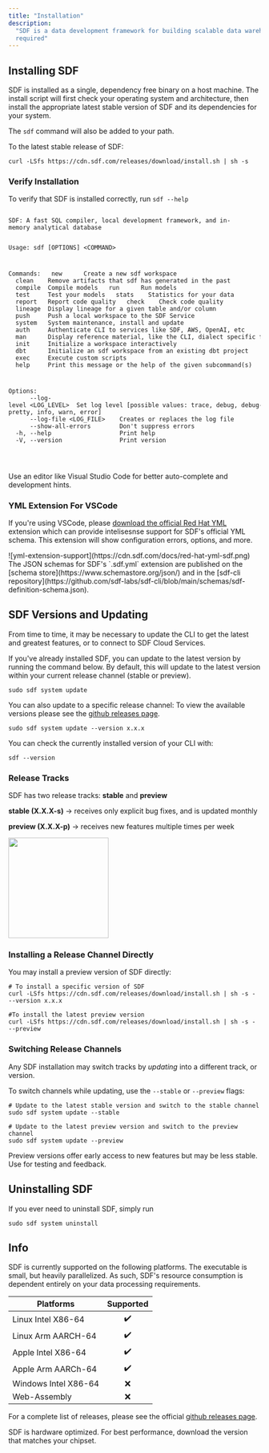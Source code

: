 ```yaml
---
title: "Installation"
description:
  "SDF is a data development framework for building scalable data warehouses written in Rust. No JVM
  required"
---
```


## Installing SDF
  SDF is installed as a single, dependency free binary on a host machine.
  The install script will first check your operating system and architecture,
  then install the appropriate latest stable version of SDF and its dependencies for your system.

  The `sdf` command will also be added to your path. 

  To the latest stable release of SDF:

  ```shell 
  curl -LSfs https://cdn.sdf.com/releases/download/install.sh | sh -s
  ```


### Verify Installation

To verify that SDF is installed correctly, run `sdf --help`

<div className="bg-[#0F1117] dark:bg-codeblock rounded-xl dark:ring-1 dark:ring-gray-800/50 relative">
<pre style={{ fontFamily: 'monospace', backgroundColor: 'transparent' }} className='language-shell'>
<code className='language-shell'>
SDF:&nbsp;A&nbsp;fast&nbsp;SQL&nbsp;compiler,&nbsp;local&nbsp;development&nbsp;framework,&nbsp;and&nbsp;in&#45;memory&nbsp;analytical&nbsp;database

Usage:&nbsp;sdf&nbsp;[OPTIONS]&nbsp;&lt;COMMAND&gt;

Commands:
&nbsp;&nbsp;new&nbsp;&nbsp;&nbsp;&nbsp;&nbsp;&nbsp;Create&nbsp;a&nbsp;new&nbsp;sdf&nbsp;workspace
&nbsp;&nbsp;clean&nbsp;&nbsp;&nbsp;&nbsp;Remove&nbsp;artifacts&nbsp;that&nbsp;sdf&nbsp;has&nbsp;generated&nbsp;in&nbsp;the&nbsp;past
&nbsp;&nbsp;compile&nbsp;&nbsp;Compile&nbsp;models
&nbsp;&nbsp;run&nbsp;&nbsp;&nbsp;&nbsp;&nbsp;&nbsp;Run&nbsp;models
&nbsp;&nbsp;test&nbsp;&nbsp;&nbsp;&nbsp;&nbsp;Test&nbsp;your&nbsp;models
&nbsp;&nbsp;stats&nbsp;&nbsp;&nbsp;&nbsp;Statistics&nbsp;for&nbsp;your&nbsp;data
&nbsp;&nbsp;report&nbsp;&nbsp;&nbsp;Report&nbsp;code&nbsp;quality
&nbsp;&nbsp;check&nbsp;&nbsp;&nbsp;&nbsp;Check&nbsp;code&nbsp;quality
&nbsp;&nbsp;lineage&nbsp;&nbsp;Display&nbsp;lineage&nbsp;for&nbsp;a&nbsp;given&nbsp;table&nbsp;and/or&nbsp;column
&nbsp;&nbsp;push&nbsp;&nbsp;&nbsp;&nbsp;&nbsp;Push&nbsp;a&nbsp;local&nbsp;workspace&nbsp;to&nbsp;the&nbsp;SDF&nbsp;Service
&nbsp;&nbsp;system&nbsp;&nbsp;&nbsp;System&nbsp;maintenance,&nbsp;install&nbsp;and&nbsp;update
&nbsp;&nbsp;auth&nbsp;&nbsp;&nbsp;&nbsp;&nbsp;Authenticate&nbsp;CLI&nbsp;to&nbsp;services&nbsp;like&nbsp;SDF,&nbsp;AWS,&nbsp;OpenAI,&nbsp;etc
&nbsp;&nbsp;man&nbsp;&nbsp;&nbsp;&nbsp;&nbsp;&nbsp;Display&nbsp;reference&nbsp;material,&nbsp;like&nbsp;the&nbsp;CLI,&nbsp;dialect&nbsp;specific&nbsp;functions,&nbsp;schemas&nbsp;for&nbsp;authoring&nbsp;and&nbsp;interchange
&nbsp;&nbsp;init&nbsp;&nbsp;&nbsp;&nbsp;&nbsp;Initialize&nbsp;a&nbsp;workspace&nbsp;interactively
&nbsp;&nbsp;dbt&nbsp;&nbsp;&nbsp;&nbsp;&nbsp;&nbsp;Initialize&nbsp;an&nbsp;sdf&nbsp;workspace&nbsp;from&nbsp;an&nbsp;existing&nbsp;dbt&nbsp;project
&nbsp;&nbsp;exec&nbsp;&nbsp;&nbsp;&nbsp;&nbsp;Execute&nbsp;custom&nbsp;scripts
&nbsp;&nbsp;help&nbsp;&nbsp;&nbsp;&nbsp;&nbsp;Print&nbsp;this&nbsp;message&nbsp;or&nbsp;the&nbsp;help&nbsp;of&nbsp;the&nbsp;given&nbsp;subcommand(s)

Options:
&nbsp;&nbsp;&nbsp;&nbsp;&nbsp;&nbsp;&#45;&#45;log&#45;level&nbsp;&lt;LOG_LEVEL&gt;&nbsp;&nbsp;Set&nbsp;log&nbsp;level&nbsp;[possible&nbsp;values:&nbsp;trace,&nbsp;debug,&nbsp;debug&#45;pretty,&nbsp;info,&nbsp;warn,&nbsp;error]
&nbsp;&nbsp;&nbsp;&nbsp;&nbsp;&nbsp;&#45;&#45;log&#45;file&nbsp;&lt;LOG_FILE&gt;&nbsp;&nbsp;&nbsp;&nbsp;Creates&nbsp;or&nbsp;replaces&nbsp;the&nbsp;log&nbsp;file
&nbsp;&nbsp;&nbsp;&nbsp;&nbsp;&nbsp;&#45;&#45;show&#45;all&#45;errors&nbsp;&nbsp;&nbsp;&nbsp;&nbsp;&nbsp;&nbsp;&nbsp;Don&#39;t&nbsp;suppress&nbsp;errors
&nbsp;&nbsp;&#45;h,&nbsp;&#45;&#45;help&nbsp;&nbsp;&nbsp;&nbsp;&nbsp;&nbsp;&nbsp;&nbsp;&nbsp;&nbsp;&nbsp;&nbsp;&nbsp;&nbsp;&nbsp;&nbsp;&nbsp;&nbsp;&nbsp;Print&nbsp;help
&nbsp;&nbsp;&#45;V,&nbsp;&#45;&#45;version&nbsp;&nbsp;&nbsp;&nbsp;&nbsp;&nbsp;&nbsp;&nbsp;&nbsp;&nbsp;&nbsp;&nbsp;&nbsp;&nbsp;&nbsp;&nbsp;Print&nbsp;version

</code>
</pre>
</div>

<Tip>
Use an editor like Visual Studio Code for better auto-complete and development hints.
</Tip>

### YML Extension For VSCode 
If you're using VSCode, please [download the official Red Hat YML](https://marketplace.visualstudio.com/items?itemName=redhat.vscode-yaml) 
extension which can provide intelisesnse support for SDF's official YML schema.
This extension will show configuration errors, options, and more.

<Frame>
  ![yml-extension-support](https://cdn.sdf.com/docs/red-hat-yml-sdf.png)
</Frame>

<Note>
The JSON schemas for SDF's `.sdf.yml` extension are published on the [schema store](https://www.schemastore.org/json/) and in the [sdf-cli repository](https://github.com/sdf-labs/sdf-cli/blob/main/schemas/sdf-definition-schema.json). 
</Note>


## SDF Versions and Updating

From time to time, it may be necessary to update the CLI to get the latest and
greatest features, or to connect to SDF Cloud Services.

If you've already installed SDF, you can update to the latest version by running
the command below. By default, this will update to the latest version within your
current release channel (stable or preview).

```shell
sudo sdf system update
```

You can also update to a specific release channel:
To view the available versions please see the [github releases page](https://github.com/sdf-labs/sdf-cli/releases).

```shell
sudo sdf system update --version x.x.x
```

You can check the currently installed version of your CLI with:

```shell
sdf --version
```

### Release Tracks
SDF has two release tracks: **stable** and **preview**

**stable (X.X.X-s)** -> receives only explicit bug fixes, and is updated monthly

**preview (X.X.X-p)** -> receives new features multiple times per week
<Frame>
  <img height="200" src="https://cdn.sdf.com/docs/sdf-release-channels.png" />
</Frame>  
  
### Installing a Release Channel Directly
You may install a preview version of SDF directly:
```shell
# To install a specific version of SDF
curl -LSfs https://cdn.sdf.com/releases/download/install.sh | sh -s - --version x.x.x

#To install the latest preview version
curl -LSfs https://cdn.sdf.com/releases/download/install.sh | sh -s - --preview
```

### Switching Release Channels
Any SDF installation may switch tracks by *updating* into a different track, or version.

To switch channels while updating, use the `--stable` or `--preview` flags:

```shell
# Update to the latest stable version and switch to the stable channel
sudo sdf system update --stable

# Update to the latest preview version and switch to the preview channel
sudo sdf system update --preview
```
  
  <Warning>
    Preview versions offer early access to new features but may be less stable. Use for testing and feedback.
  </Warning>

## Uninstalling SDF

If you ever need to uninstall SDF, simply run

```shell
sudo sdf system uninstall
```

## Info

SDF is currently supported on the following platforms. The executable is small, but heavily parallelized. 
As such, SDF's resource consumption is dependent entirely on your data processing requirements.

| Platforms            | Supported |
| -------------------- | :-------: |
| Linux Intel X86-64   |    ✔️     |
| Linux Arm AARCH-64   |    ✔️     |
| Apple Intel X86-64   |    ✔️     |
| Apple Arm AARCh-64   |    ✔️     |
| Windows Intel X86-64 |    ❌     |
| Web-Assembly         |    ❌     |

For a complete list of releases, please see the official
[github releases page](https://github.com/sdf-labs/sdf-cli/releases).

<Tip>
  SDF is hardware optimized. For best performance, download the version that
  matches your chipset.
</Tip>
